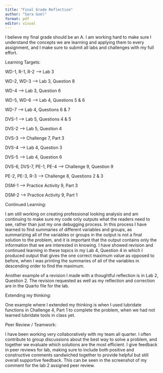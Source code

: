 ```yaml
---
title: "Final Grade Reflection"
author: "Sara Goel"
format: pdf
editor: visual
---
```


I believe my final grade should be an A. I am working hard to make sure I understand the concepts we are learning and applying them to every assignment, and I make sure to submit all labs and challenges with my full effort.

Learning Targets:

WD-1, R-1, R-2 ---\> Lab 3

WD-2, WD-3 ---\> Lab 3, Question 8

WD-4 ---\> Lab 3, Question 6

WD-5, WD-6 --\> Lab 4, Questions 5 & 6

WD-7 ---\> Lab 4, Questions 6 & 7

DVS-1 --\> Lab 5, Questions 4 & 5

DVS-2 ---\> Lab 5, Question 4

DVS-3 ---\> Challenge 7, Part 3

DVS-4 ---\> Lab 4, Question 3

DVS-5 ---\> Lab 4, Question 6

DVS-6, DVS-7, PE-1, PE-4 --\> Challenge 9, Question 9

PE-2, PE-3, R-3 ---\> Challenge 8, Questions 2 & 3

DSM-1 ---\> Practice Activity 9, Part 3

DSM-2 ---\> Practice Activity 9, Part 1

Continued Learning:

I am still working on creating professional looking analysis and am continuing to make sure my code only outputs what the readers need to see, rather than just my one debugging process. In this process I have learned to find summaries of different variables and groups, as summarizing all of the variables or groups in the output is not a final solution to the problem, and it is important that the output contains only the information that we are interested in knowing. I have showed revision and continued learning in these topics in my Lab 4, Question 4 in which I produced output that gives the one correct maximum value as opposed to before, when I was printing the summaries of all of the variables in descending order to find the maximum.

Another example of a revision I made with a thoughtful reflection is in Lab 2, Question 2. The revision requested as well as my reflection and correction are in the Quarto file for the lab.

Extending my thinking:

One example where I extended my thinking is when I used lubridate functions in Challenge 4, Part 1 to complete the problem, when we had not learned lubridate tools in class yet.

Peer Review / Teamwork:

I have been working very collaboratively with my team all quarter. I often contribute to group discussions about the best way to solve a problem, and together we evaluate which solutions are the most efficient. I give feedback in peer reviews for lab, making sure to include both positive and constructive comments sandwiched together to provide helpful but still overall supportive feedback. This can be seen in the screenshot of my comment for the lab 2 assigned peer review.
